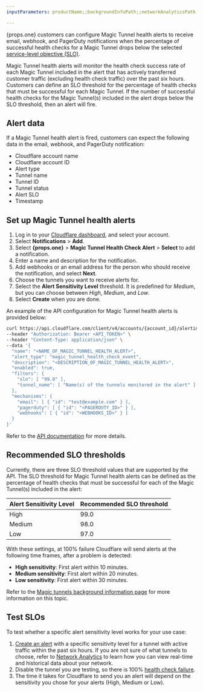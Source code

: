 ```yaml
---
inputParameters: productName;;backgroundInfoPath;;networkAnalyticsPath;;healthChecks

---
```



{props.one} customers can configure Magic Tunnel health alerts to receive email, webhook, and PagerDuty notifications when the percentage of successful <GlossaryTooltip term="tunnel health-check">health checks</GlossaryTooltip> for a Magic Tunnel drops below the selected <a href={props.two}>service-level objective (SLO)</a>.

Magic Tunnel health alerts will monitor the health check success rate of each Magic Tunnel included in the alert that has actively transferred customer traffic (excluding health check traffic) over the past six hours. Customers can define an SLO threshold for the percentage of health checks that must be successful for each Magic Tunnel. If the number of successful health checks for the Magic Tunnel(s) included in the alert drops below the SLO threshold, then an alert will fire.

## Alert data

If a Magic Tunnel health alert is fired, customers can expect the following data in the email, webhook, and PagerDuty notification:

* Cloudflare account name
* Cloudflare account ID
* Alert type
* Tunnel name
* Tunnel ID
* Tunnel status
* Alert SLO
* Timestamp

## Set up Magic Tunnel health alerts

<Tabs> <TabItem label="dashboard">

1. Log in to your [Cloudflare dashboard](https://dash.cloudflare.com/login), and select your account.
2. Select **Notifications** > **Add**.
3. Select **{props.one}** > **Magic Tunnel Health Check Alert** > **Select** to add a notification.
4. Enter a name and description for the notification.
5. Add webhooks or an email address for the person who should receive the notification, and select **Next**.
6. Choose the tunnels you want to receive alerts for.
7. Select the **Alert Sensitivity Level** threshold. It is predefined for *Medium*, but you can choose between *High*, *Medium*, and *Low*.
8. Select **Create** when you are done.

</TabItem> <TabItem label="api">

An example of the API configuration for Magic Tunnel health alerts is provided below:

```bash
curl https://api.cloudflare.com/client/v4/accounts/{account_id}/alerting/v3/policies \
--header "Authorization: Bearer <API_TOKEN>" \
--header "Content-Type: application/json" \
--data '{
  "name": "<NAME_OF_MAGIC_TUNNEL_HEALTH_ALERT>",
  "alert_type": "magic_tunnel_health_check_event",
  "description": "<DESCRIPTION_OF_MAGIC_TUNNEL_HEALTH_ALERT>",
  "enabled": true,
  "filters": {
    "slo": [ "99.0" ],
    "tunnel_name": [ "Name(s) of the tunnels monitored in the alert" ]
  },
  "mechanisms": {
    "email": [ { "id": "test@example.com" } ],
    "pagerduty": [ { "id": "<PAGERDUTY_ID>" } ],
    "webhooks": [ { "id": "<WEBHOOKS_ID>" } ]
  }
}'
```

Refer to the [API documentation](/api/operations/notification-policies-list-notification-policies) for more details.

</TabItem> </Tabs>

## Recommended SLO thresholds

Currently, there are three SLO threshold values that are supported by the API. The SLO threshold for Magic Tunnel health alerts can be defined as the percentage of health checks that must be successful for each of the Magic Tunnel(s) included in the alert:

| Alert Sensitivity Level | Recommended SLO threshold |
| ----------------------- | ------------------------- |
| High                    | 99.0                      |
| Medium                  | 98.0                      |
| Low                     | 97.0                      |

With these settings, at 100% failure Cloudflare will send alerts at the following time frames, after a problem is detected:

* **High sensitivity**: First alert within 10 minutes.
* **Medium sensitivity**: First alert within 20 minutes.
* **Low sensitivity**: First alert within 30 minutes.

Refer to the <a href={props.two}>Magic tunnels background information page</a> for more information on this topic.

## Test SLOs

To test whether a specific alert sensitivity level works for your use case:

1. [Create an alert](#setup-ha) with a specific sensitivity level for a tunnel with active traffic within the past six hours. If you are not sure of what tunnels to choose, refer to <a href={props.three}>Network Analytics</a> to learn how you can view real-time and historical data about your network.
2. Disable the tunnel you are testing, so there is 100% <a href={props.four}>health check failure</a>.
3. The time it takes for Cloudflare to send you an alert will depend on the sensitivity you chose for your alerts (High, Medium or Low).
